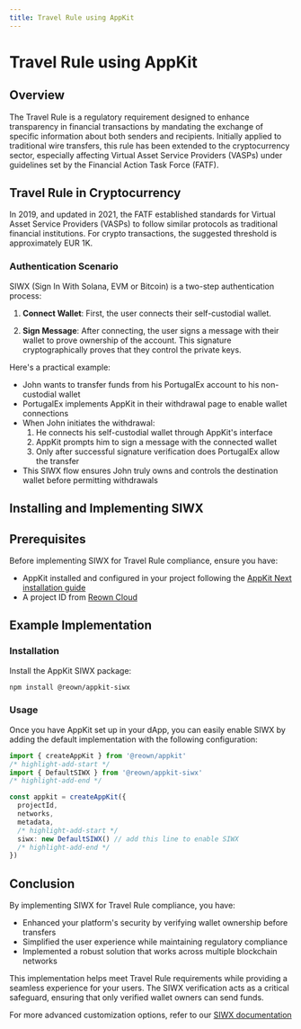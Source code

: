 ```yaml
---
title: Travel Rule using AppKit
---
```


# Travel Rule using AppKit

## Overview

The Travel Rule is a regulatory requirement designed to enhance transparency in financial transactions by mandating the exchange of specific information about both senders and recipients. 
Initially applied to traditional wire transfers, this rule has been extended to the cryptocurrency sector, especially affecting Virtual Asset Service Providers (VASPs) under guidelines set by the Financial Action Task Force (FATF).


## Travel Rule in Cryptocurrency

In 2019, and updated in 2021, the FATF established standards for Virtual Asset Service Providers (VASPs) to follow similar protocols as traditional financial institutions. For crypto transactions, the suggested threshold is approximately EUR 1K.

### Authentication Scenario

SIWX (Sign In With Solana, EVM or Bitcoin) is a two-step authentication process:

1. **Connect Wallet**: First, the user connects their self-custodial wallet.

2. **Sign Message**: After connecting, the user signs a message with their wallet to prove ownership of the account. This signature cryptographically proves that they control the private keys.

Here's a practical example:

- John wants to transfer funds from his PortugalEx account to his non-custodial wallet
- PortugalEx implements AppKit in their withdrawal page to enable wallet connections
- When John initiates the withdrawal:
  1. He connects his self-custodial wallet through AppKit's interface
  2. AppKit prompts him to sign a message with the connected wallet
  3. Only after successful signature verification does PortugalEx allow the transfer
- This SIWX flow ensures John truly owns and controls the destination wallet before permitting withdrawals

## Installing and Implementing SIWX
## Prerequisites

Before implementing SIWX for Travel Rule compliance, ensure you have:

- AppKit installed and configured in your project following the [AppKit Next installation guide](https://docs.reown.com/appkit/next/core/installation)
- A project ID from [Reown Cloud](https://cloud.reown.com)

## Example Implementation
<GithubBox name="Travel Rule SIWX Example" url="https://github.com/reown-com/appkit-web-examples/tree/main/nextjs/next-siwx-multichain" description="Check out this example implementation of Travel Rule compliance using SIWX with multichain"></GithubBox>

### Installation

Install the AppKit SIWX package:

```bash npm2yarn
npm install @reown/appkit-siwx
```

### Usage

Once you have AppKit set up in your dApp, you can easily enable SIWX by adding the default implementation with the following configuration:

```ts
import { createAppKit } from '@reown/appkit'
/* highlight-add-start */
import { DefaultSIWX } from '@reown/appkit-siwx'
/* highlight-add-end */

const appkit = createAppKit({
  projectId,
  networks,
  metadata,
  /* highlight-add-start */
  siwx: new DefaultSIWX() // add this line to enable SIWX
  /* highlight-add-end */
})
```


## Conclusion

By implementing SIWX for Travel Rule compliance, you have:

- Enhanced your platform's security by verifying wallet ownership before transfers
- Simplified the user experience while maintaining regulatory compliance 
- Implemented a robust solution that works across multiple blockchain networks

This implementation helps meet Travel Rule requirements while providing a seamless experience for your users. The SIWX verification acts as a critical safeguard, ensuring that only verified wallet owners can send funds.

For more advanced customization options, refer to our [SIWX documentation](/appkit/features/siwx/default)

